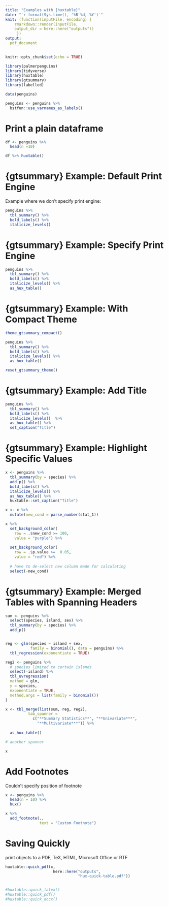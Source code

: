 ```yaml
---
title: "Examples with {huxtable}"
date: "`r format(Sys.time(), '%B %d, %Y')`"
knit: (function(inputFile, encoding) {
    rmarkdown::render(inputFile, 
    output_dir = here::here("outputs"))
     })
output:
  pdf_document
---
```



```r

knitr::opts_chunk$set(echo = TRUE)

library(palmerpenguins)
library(tidyverse)
library(huxtable)
library(gtsummary)
library(labelled)

data(penguins)

penguins <- penguins %>%
  bstfun::use_varnames_as_labels()

```

# Print a plain dataframe 

```r
df <- penguins %>% 
  head(n =10)

df %>% huxtable()

```

# {gtsummary} Example: Default Print Engine

Example where we don't specify print engine:

```r
penguins %>% 
  tbl_summary() %>%
  bold_labels() %>%
  italicize_levels()
```

# {gtsummary} Example: Specify Print Engine

```r
penguins %>% 
  tbl_summary() %>%
  bold_labels() %>%
  italicize_levels() %>%
  as_hux_table()
```

# {gtsummary} Example: With Compact Theme

```r
theme_gtsummary_compact()

penguins %>% 
  tbl_summary() %>%
  bold_labels() %>%
  italicize_levels() %>%
  as_hux_table()

reset_gtsummary_theme()
```

# {gtsummary} Example: Add Title

```r
penguins %>% 
  tbl_summary() %>%
  bold_labels() %>%
  italicize_levels()  %>%
  as_hux_table() %>%
  set_caption("Title") 

```

# {gtsummary} Example: Highlight Specific Values

```r
x <- penguins %>% 
  tbl_summary(by = species) %>%
  add_p() %>%
  bold_labels() %>%
  italicize_levels() %>%
  as_hux_table() %>%
  huxtable::set_caption("Title") 

x <- x %>%
  mutate(new_cond = parse_number(stat_1))

x %>%
  set_background_color(
    row = .$new_cond >= 100,
    value = "purple") %>%
  
  set_background_color(
    row = .$p.value >=  0.05,
    value = "red") %>%
  
  # have to de-select new column made for calculating
  select(-new_cond)
```

# {gtsummary} Example: Merged Tables with Spanning Headers

```r
sum <- penguins %>%
  select(species, island, sex) %>%
  tbl_summary(by = species) %>%
  add_p()


reg <- glm(species ~ island + sex,
           family = binomial(), data = penguins) %>%
  tbl_regression(exponentiate = TRUE)

reg2 <- penguins %>%
  # species limited to certain islands
  select(-island) %>%
  tbl_uvregression(
  method = glm,
  y = species, 
  exponentiate = TRUE, 
  method.args = list(family = binomial())
)

x <- tbl_merge(list(sum, reg, reg2),
          tab_spanner = 
            c("**Summary Statistics**", "**Univariate***", 
              "**Multivariate***")) %>% 
  
  as_hux_table() 

# another spanner

x
```

# Add Footnotes 

Couldn't specify position of footnote 

```r
x <- penguins %>% 
  head(n = 10) %>%
  hux() 

x %>%
  add_footnote(.,
               text = "Custom Footnote")


```


# Saving Quickly 

print objects to a PDF, TeX, HTML, Microsoft Office or RTF

```r
huxtable::quick_pdf(x,
                     here::here("outputs",
                                "hux-quick-table.pdf"))


#huxtable::quick_latex()
#huxtable::quick_pdf()
#huxtable::quick_docx()


```



